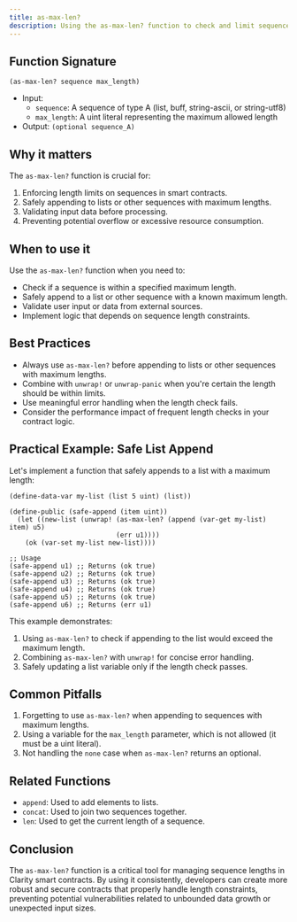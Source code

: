 ```yaml
---
title: as-max-len?
description: Using the as-max-len? function to check and limit sequence lengths in Clarity smart contracts.
---
```


## Function Signature

```clarity
(as-max-len? sequence max_length)
```

- Input: 
  - `sequence`: A sequence of type A (list, buff, string-ascii, or string-utf8)
  - `max_length`: A uint literal representing the maximum allowed length
- Output: `(optional sequence_A)`

## Why it matters

The `as-max-len?` function is crucial for:

1. Enforcing length limits on sequences in smart contracts.
2. Safely appending to lists or other sequences with maximum lengths.
3. Validating input data before processing.
4. Preventing potential overflow or excessive resource consumption.

## When to use it

Use the `as-max-len?` function when you need to:

- Check if a sequence is within a specified maximum length.
- Safely append to a list or other sequence with a known maximum length.
- Validate user input or data from external sources.
- Implement logic that depends on sequence length constraints.

## Best Practices

- Always use `as-max-len?` before appending to lists or other sequences with maximum lengths.
- Combine with `unwrap!` or `unwrap-panic` when you're certain the length should be within limits.
- Use meaningful error handling when the length check fails.
- Consider the performance impact of frequent length checks in your contract logic.

## Practical Example: Safe List Append

Let's implement a function that safely appends to a list with a maximum length:

```clarity
(define-data-var my-list (list 5 uint) (list))

(define-public (safe-append (item uint))
  (let ((new-list (unwrap! (as-max-len? (append (var-get my-list) item) u5)
                           (err u1))))
    (ok (var-set my-list new-list))))

;; Usage
(safe-append u1) ;; Returns (ok true)
(safe-append u2) ;; Returns (ok true)
(safe-append u3) ;; Returns (ok true)
(safe-append u4) ;; Returns (ok true)
(safe-append u5) ;; Returns (ok true)
(safe-append u6) ;; Returns (err u1)
```

This example demonstrates:
1. Using `as-max-len?` to check if appending to the list would exceed the maximum length.
2. Combining `as-max-len?` with `unwrap!` for concise error handling.
3. Safely updating a list variable only if the length check passes.

## Common Pitfalls

1. Forgetting to use `as-max-len?` when appending to sequences with maximum lengths.
2. Using a variable for the `max_length` parameter, which is not allowed (it must be a uint literal).
3. Not handling the `none` case when `as-max-len?` returns an optional.

## Related Functions

- `append`: Used to add elements to lists.
- `concat`: Used to join two sequences together.
- `len`: Used to get the current length of a sequence.

## Conclusion

The `as-max-len?` function is a critical tool for managing sequence lengths in Clarity smart contracts. By using it consistently, developers can create more robust and secure contracts that properly handle length constraints, preventing potential vulnerabilities related to unbounded data growth or unexpected input sizes.
